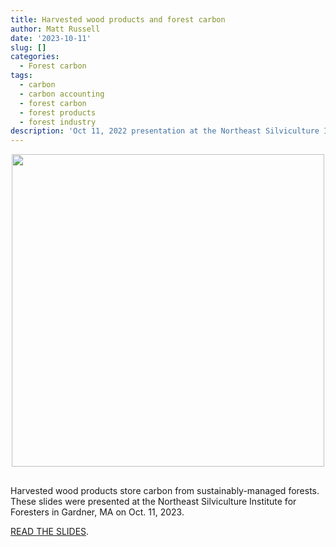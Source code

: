 ```yaml
---
title: Harvested wood products and forest carbon
author: Matt Russell
date: '2023-10-11'
slug: []
categories:
  - Forest carbon
tags:
  - carbon
  - carbon accounting
  - forest carbon
  - forest products
  - forest industry
description: 'Oct 11, 2022 presentation at the Northeast Silviculture Institute for Foresters'
---
```


<center>

![](hwp_title.png){width=500px}

</center>

## 
 
Harvested wood products store carbon from sustainably-managed forests. These slides were presented at the Northeast Silviculture Institute for Foresters in Gardner, MA on Oct. 11, 2023.

[READ THE SLIDES](https://www.dropbox.com/scl/fo/qa0d9k7fmq278w1qqypiy/h?dl=0&preview=Russell_harvested_woods_products_silviculture_institute.pdf&rlkey=4d0v361b7drpk2sy9tx717odz). 